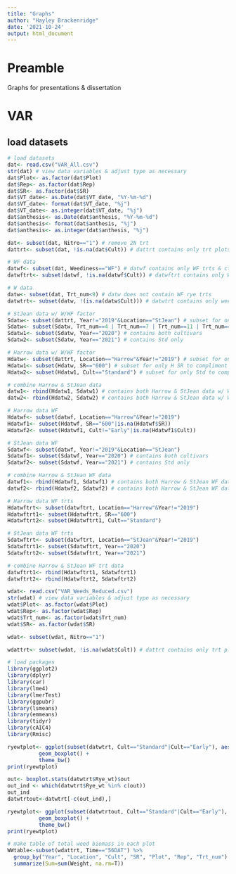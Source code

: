 ```yaml
---
title: "Graphs"
author: "Hayley Brackenridge"
date: '2021-10-24'
output: html_document
---
```

# Preamble

Graphs for presentations & dissertation

# VAR

## load datasets
```r
# load datasets
dat<- read.csv("VAR_All.csv")
str(dat) # view data variables & adjust type as necessary
dat$Plot<- as.factor(dat$Plot)
dat$Rep<- as.factor(dat$Rep)
dat$SR<- as.factor(dat$SR)
dat$VT_date<- as.Date(dat$VT_date, "%Y-%m-%d")
dat$VT_date<- format(dat$VT_date, "%j")
dat$VT_date<- as.integer(dat$VT_date, "%j")
dat$anthesis<- as.Date(dat$anthesis, "%Y-%m-%d")
dat$anthesis<- format(dat$anthesis, "%j")
dat$anthesis<- as.integer(dat$anthesis, "%j")

dat<- subset(dat, Nitro=="1") # remove 2N trt
dattrt<- subset(dat, !is.na(dat$Cult)) # dattrt contains only trt plots (no ctrls)

# WF data
datwf<- subset(dat, Weediness=="WF") # datwf contains only WF trts & ctrls
datwftrt<- subset(datwf, !is.na(datwf$Cult)) # datwftrt contains only WF trt plots (no ctrls)

# W data
datw<- subset(dat, Trt_num<9) # datw does not contain WF rye trts
datwtrt<- subset(datw, !(is.na(datw$Cult))) # datwtrt contains only weedy trt plots (no ctrls)

# StJean data w/ W/WF factor
Sdatw<- subset(dattrt, Year!="2019"&Location=="StJean") # subset for only StJean data in 2020 & 2021
Sdatw<- subset(Sdatw, Trt_num==4 | Trt_num==7 | Trt_num==11 | Trt_num==14) # subset for only plots w/ W/WF factor
Sdatw1<- subset(Sdatw, Year=="2020") # contains both cultivars
Sdatw2<- subset(Sdatw, Year=="2021") # contains Std only

# Harrow data w/ W/WF factor
Hdatw<- subset(dattrt, Location=="Harrow"&Year!="2019") # subset for only Harrow data in 2020 & 2021
Hdatw1<- subset(Hdatw, SR=="600") # subset for only H SR to compliment StJean data 2020
Hdatw2<- subset(Hdatw1, Cult=="Standard") # subset for only Std to compliment StJean data 2021

# combine Harrow & StJean data
datw1<- rbind(Hdatw1, Sdatw1) # contains both Harrow & StJean data w/ W/WF factor for S & E @ 600
datw2<- rbind(Hdatw2, Sdatw2) # contains both Harrow & StJean data w/ W/WF factor for S @ 600

# Harrow data WF
Hdatwf<- subset(datwf, Location=="Harrow"&Year!="2019")
Hdatwf1<- subset(Hdatwf, SR=="600"|is.na(Hdatwf$SR))
Hdatwf2<- subset(Hdatwf1, Cult!="Early"|is.na(Hdatwf1$Cult))

# StJean data WF
Sdatwf<- subset(datwf, Year!="2019"&Location=="StJean")
Sdatwf1<- subset(Sdatwf, Year=="2020") # contains both cultivars
Sdatwf2<- subset(Sdatwf, Year=="2021") # contains Std only

# combine Harrow & StJean WF data
datwf1<- rbind(Hdatwf1, Sdatwf1) # contains both Harrow & StJean WF data for both cult @ 600 
datwf2<- rbind(Hdatwf2, Sdatwf2) # contains both Harrow & StJean WF data for S 600

# Harrow data WF trts
Hdatwftrt<- subset(datwftrt, Location=="Harrow"&Year!="2019")
Hdatwftrt1<- subset(Hdatwftrt, SR=="600")
Hdatwftrt2<- subset(Hdatwftrt1, Cult=="Standard")

# StJean data WF trts
Sdatwftrt<- subset(datwftrt, Location=="StJean"&Year!="2019")
Sdatwftrt1<- subset(Sdatwftrt, Year=="2020")
Sdatwftrt2<- subset(Sdatwftrt, Year=="2021")

# combine Harrow & StJean WF trt data
datwftrt1<- rbind(Hdatwftrt1, Sdatwftrt1)
datwftrt2<- rbind(Hdatwftrt2, Sdatwftrt2)
```
```r
wdat<- read.csv("VAR_Weeds_Reduced.csv")
str(wdat) # view data variables & adjust type as necessary
wdat$Plot<- as.factor(wdat$Plot)
wdat$Rep<- as.factor(wdat$Rep)
wdat$Trt_num<- as.factor(wdat$Trt_num)
wdat$SR<- as.factor(wdat$SR)

wdat<- subset(wdat, Nitro=="1")

wdattrt<- subset(wdat, !is.na(wdat$Cult)) # dattrt contains only trt plots (no ctrls)
```
```r
# load packages
library(ggplot2)
library(dplyr)
library(car)
library(lme4)
library(lmerTest)
library(ggpubr)
library(lsmeans)
library(emmeans)
library(tidyr)
library(cAIC4)
library(Rmisc)
```
```r
ryewtplot<- ggplot(subset(datwtrt, Cult=="Standard"|Cult=="Early"), aes(x = SR, y = Rye_wt)) +
          geom_boxplot() +
          theme_bw()
print(ryewtplot)

out<- boxplot.stats(datwtrt$Rye_wt)$out
out_ind <- which(datwtrt$Rye_wt %in% c(out))
out_ind
datwtrtout<-datwtrt[-c(out_ind),]

ryewtplot<- ggplot(subset(datwtrtout, Cult=="Standard"|Cult=="Early"), aes(x = SR, y = Rye_wt)) +
          geom_boxplot() +
          theme_bw()
print(ryewtplot)
```

```r
# make table of total weed biomass in each plot
WWtable<-subset(wdattrt, Time=="56DAT") %>%
  group_by("Year", "Location", "Cult", "SR", "Plot", "Rep", "Trt_num") %>%
  summarize(Sum=sum(Weight, na.rm=T))
```

